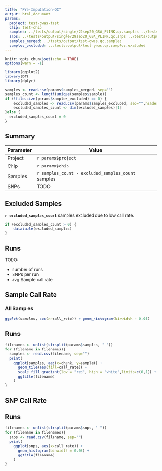 ```yaml
---
title: "Pre-Imputation-QC"
output: html_document
params:
  project: test-gwas-test
  chip: test-chip
  samples: ../tests/output/single/29sep20_GSA_PLINK.qc.samples ../tests/output/single/31aug20_GSA_PLINK.qc.samples
  snps: ../tests/output/single/29sep20_GSA_PLINK.qc.snps ../tests/output/single/31aug20_GSA_PLINK.qc.snps
  samples_merged: ../tests/output/test-gwas.qc.samples
  samples_excluded: ../tests/output/test-gwas.qc.samples.excluded
---
```


```r
knitr::opts_chunk$set(echo = TRUE)
options(warn = -1) 

library(ggplot2)
library(DT)
library(dplyr)
```


```r
samples <- read.csv(params$samples_merged, sep="")
samples_count <- length(unique(samples$sample))
if (!file.size(params$samples_excluded) == 0) {
    excluded_samples <- read.csv(params$samples_excluded, sep="",header = FALSE)
    excluded_samples_count <- dim(excluded_samples)[1]
}else {
  excluded_samples_count = 0
}
```

## Summary

| Parameter     | Value                                              |
| ------------- |----------------------------------------------------|
| Project       | `r params$project`                                 |
| Chip          | `r params$chip`                                    |
| Samples       | `r samples_count - excluded_samples_count` samples |
| SNPs          | TODO                                               |

## Excluded Samples

<div class="alert alert-info">
**`r excluded_samples_count`** samples excluded due to low call rate.
</div>

```r
if (excluded_samples_count > 0) {
    datatable(excluded_samples)
}
```

## Runs

TODO:

- number of runs
- SNPs per run
- avg Sample call rate

## Sample Call Rate

### All Samples

```r
ggplot(samples, aes(x=call_rate)) + geom_histogram(binwidth = 0.05)
```

## Runs

```r
filenames <- unlist(strsplit(params$samples, " "))
for (filename in filenames){
  samples <- read.csv(filename, sep="")
  print(
    ggplot(samples, aes(x=chunk, y=sample)) +
      geom_tile(aes(fill=call_rate)) +
      scale_fill_gradient(low = "red", high = "white",limits=c(0,1)) +
      ggtitle(filename) 
    )
}
```

## SNP Call Rate

## Runs

```r
filenames <- unlist(strsplit(params$snps, " "))
for (filename in filenames){
  snps <- read.csv(filename, sep="")
  print(
    ggplot(snps, aes(x=call_rate)) +
      geom_histogram(binwidth = 0.05) +
      ggtitle(filename)
    )
}
```
